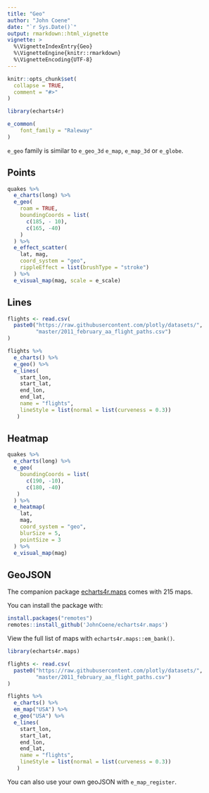 ```yaml
---
title: "Geo"
author: "John Coene"
date: "`r Sys.Date()`"
output: rmarkdown::html_vignette
vignette: >
  %\VignetteIndexEntry{Geo}
  %\VignetteEngine{knitr::rmarkdown}
  %\VignetteEncoding{UTF-8}
---
```


```r
knitr::opts_chunk$set(
  collapse = TRUE,
  comment = "#>"
)

library(echarts4r)

e_common(
    font_family = "Raleway"
)
```

`e_geo` family is similar to `e_geo_3d` `e_map`, `e_map_3d` or `e_globe`.

## Points

```r
quakes %>% 
  e_charts(long) %>% 
  e_geo(
    roam = TRUE,
    boundingCoords = list(
      c(185, - 10),
      c(165, -40)
    )
  ) %>% 
  e_effect_scatter(
    lat, mag, 
    coord_system = "geo",
    rippleEffect = list(brushType = "stroke")
  ) %>% 
  e_visual_map(mag, scale = e_scale)
```

## Lines

```r
flights <- read.csv(
  paste0("https://raw.githubusercontent.com/plotly/datasets/",
         "master/2011_february_aa_flight_paths.csv")
)

flights %>% 
  e_charts() %>% 
  e_geo() %>% 
  e_lines(
    start_lon, 
    start_lat, 
    end_lon, 
    end_lat,
    name = "flights",
    lineStyle = list(normal = list(curveness = 0.3))
   )
```

## Heatmap

```r
quakes %>%
  e_charts(long) %>% 
  e_geo(
    boundingCoords = list(
      c(190, -10),
      c(180, -40)
   )
  ) %>% 
  e_heatmap(
    lat, 
    mag, 
    coord_system = "geo", 
    blurSize = 5, 
    pointSize = 3
  ) %>% 
  e_visual_map(mag)
```

## GeoJSON


The companion package [echarts4r.maps](https://echarts4r-maps.john-coene.com) comes with 215 maps.

You can install the package with:

```r
install.packages("remotes")
remotes::install_github('JohnCoene/echarts4r.maps')
```

View the full list of maps with `echarts4r.maps::em_bank()`.

```r
library(echarts4r.maps)

flights <- read.csv(
  paste0("https://raw.githubusercontent.com/plotly/datasets/",
         "master/2011_february_aa_flight_paths.csv")
)

flights %>% 
  e_charts() %>% 
  em_map("USA") %>%
  e_geo("USA") %>% 
  e_lines(
    start_lon, 
    start_lat, 
    end_lon, 
    end_lat,
    name = "flights",
    lineStyle = list(normal = list(curveness = 0.3))
   )
```

You can also use your own geoJSON with `e_map_register`.
